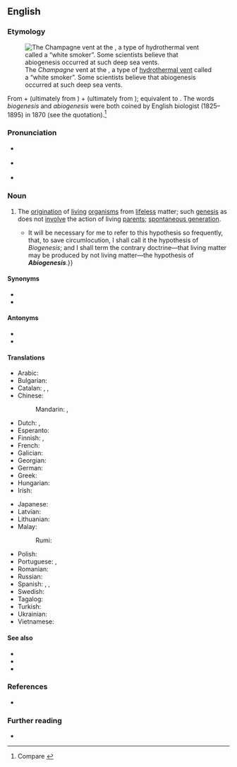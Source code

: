 {{also|Abiogenesis|abiogénesis}}
==English==
{{was wotd|2018|June|29}}

===Etymology===
[[File:Champagne vent white smokers.jpg|thumb|The ''Champagne'' vent at the {{w|Marianas Trench Marine National Monument}}, a type of [[hydrothermal vent]] called a “white smoker”. Some scientists believe that abiogenesis occurred at such deep sea vents.]]

From {{der|en|grc|ἀ-|t=not-|pos=the [[alpha privative]]}} + {{m|grc|βῐ́ος|t=life}} (ultimately from {{der|en|ine-pro|*gʷeyh₃-|t=to live}}) + {{m|grc|γένεσις|t=origin, source; manner of birth; creation}} (ultimately from {{der|en|ine-pro|*ǵénh₁tis|t=birth; production}}); equivalent to {{af|en|a-|biogenesis}}. The words ''biogenesis'' and ''abiogenesis'' were both coined by English biologist {{w|Thomas Henry Huxley}} (1825–1895) in 1870 (see the quotation).<ref>Compare {{R:Online Etymology Dictionary}}</ref>

===Pronunciation===
* {{a|RP}} {{IPA|/ˌeɪbaɪəʊˈdʒɛnəsɪs/|/-ˌbaɪə-/|/-ˌbiːə-/|/-ˌbiːoʊ-/|/-nɪ-/|lang=en}}
* {{a|GA}} {{IPA|/ˌeɪˌbaioʊˈdʒɛnəsɪs/|lang=en}}
* {{hyphenation|abi|o|ge|ne|sis|lang=en}}

===Noun===
{{en-noun|abiogeneses}}

# {{lb|en|evolutionary theory}} The [[origination]] of [[living]] [[organism]]s from [[lifeless]] matter; such [[genesis]] as does not [[involve]] the action of living [[parent#Noun|parents]]; [[spontaneous generation]]. {{defdate|from 1870}}
#* {{quote-journal|author=[Thomas Henry Huxley]|authorlink=Thomas Huxley|title=The President’s Address|magazine=[[w:The Athenaeum (British magazine)|The Athenæum: Journal of English and Foreign Literature, Science, the Fine Arts, Music and the Drama]]|location=London|publisher=Printed by Edward J. Francis, Took's Court, {{w|Chancery Lane}}, published at the office, 20, Wellington Street, [[w:Strand, London|Strand]], W.C., by John Francis. [...]|date=17 September 1870|issue=2238|page=374|pageurl=https://books.google.com/books?id=Dk9DAQAAMAAJ&pg=PA374|columns=2–3|oclc=956082422|passage=And thus the hypothesis that living matter always arises by the agency of pre-existing living matter, took definite shape; {{...}} It will be necessary for me to refer to this hypothesis so frequently, that, to save circumlocution, I shall call it the hypothesis of ''Biogenesis''; and I shall term the contrary doctrine—that living matter may be produced by not living matter—the hypothesis of '''''Abiogenesis'''''.}}

====Synonyms====
* {{l|en|abiogeny}}
* {{l|en|biopoiesis}}

====Antonyms====
* {{l|en|biogenesis}}
* {{l|en|transformism}}

====Translations====
{{trans-top|origination of living organisms from lifeless matter}}
* Arabic: {{t-needed|ar}}
* Bulgarian: {{t|bg|самозараждане}}
* Catalan: {{t|ca|abiogènesi|f}}, {{t|ca|autogènesi|f}}, {{t|ca|generació espontània|f}}
* Chinese:
*: Mandarin: {{t|cmn|無生源說}}, {{t|cmn|无生源说|tr=wúshēngyuánshuō}}
* Dutch: {{t|nl|abiogenese|m}}, {{t|nl|spontane generatie|m}}
* Esperanto: {{t|eo|abiogenezo}}
* Finnish: {{t+|fi|abiogeneesi}}, {{t+|fi|alkusynty}}
* French: {{t+|fr|abiogenèse|f}}
* Galician: {{t+|gl|abioxénese|f}}
* Georgian: {{t|ka|აბიოგენეზი}}
* German: {{t+|de|Abiogenese|f}}
* Greek: {{t+|el|αβιογένεση|f}}
* Hungarian: {{t+|hu|ősnemzés}}
* Irish: {{t|ga|aibithghineas|m}}
{{trans-mid}}
* Japanese: {{t|ja|自然発生説|tr=しぜんはっせいせつ, shizenhasseisetsu}}
* Latvian: {{t|lv|abioģenēze|f}}
* Lithuanian: {{t+|lt|abiogenezė|f}}
* Malay:
*: Rumi: {{t+|ms|abiogenesis}}
* Polish: {{t+|pl|abiogeneza|f}}
* Portuguese: {{qualifier|Brazil}} {{t+|pt|abiogênese|f}}, {{qualifier|Portugal}} {{t+|pt|abiogénese|f}}
* Romanian: {{t+|ro|abiogeneză|f}}
* Russian: {{t+|ru|абиогене́з|m}}
* Spanish: {{t+|es|abiogénesis|f}}, {{t|es|autogénesis|f}}, {{t|es|generación espontánea|f}}
* Swedish: {{t+|sv|abiogenes|c}}
* Tagalog: {{t|tl|singaw-buhay}}
* Turkish: {{t+|tr|abiyogenez}}
* Ukrainian: {{t+|uk|абіогенез|m|tr=abiogenez}}
* Vietnamese: {{t|vi|sự phát sinh tự nhiên}}
{{trans-bottom}}

====See also====
* {{l|en|allopoiesis}}
* {{l|en|autopoiesis}}
* {{l|en|biopoesis}}

===References===
<references />

* {{R:SOED5|page=4}}

===Further reading===
* {{pedia}}